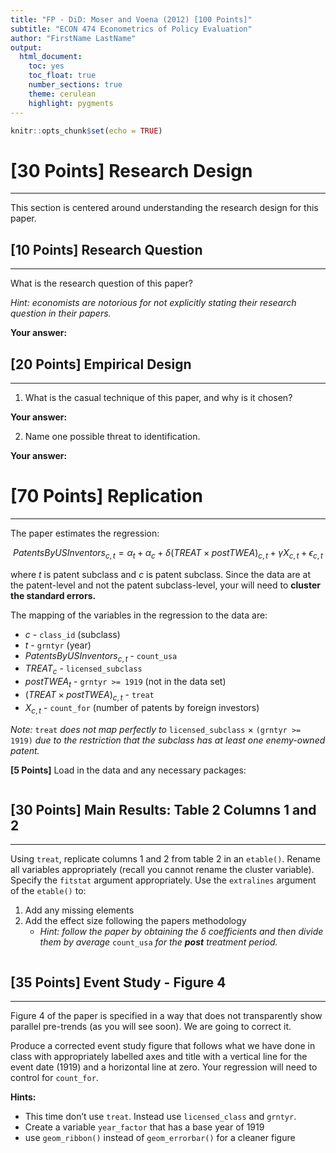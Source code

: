 ```yaml
---
title: "FP - DiD: Moser and Voena (2012) [100 Points]"
subtitle: "ECON 474 Econometrics of Policy Evaluation"
author: "FirstName LastName"
output: 
  html_document:
    toc: yes
    toc_float: true
    number_sections: true
    theme: cerulean
    highlight: pygments
---
```


```r
knitr::opts_chunk$set(echo = TRUE)
```



# **[30 Points]** Research Design
********************************************************************************

This section is centered around understanding the research design for this paper.

## **[10 Points]** Research Question
************************************************************

What is the research question of this paper?

*Hint: economists are notorious for not explicitly stating their research question in their papers.*

**Your answer:**



## **[20 Points]** Empirical Design
************************************************************

1. What is the casual technique of this paper, and why is it chosen?

**Your answer:**


2. Name one possible threat to identification.

**Your answer:**


# **[70 Points]** Replication
********************************************************************************

The paper estimates the regression:

$$PatentsByUSInventors_{c,t} = \alpha_t + \alpha_c + \delta(TREAT \times postTWEA)_{c,t} + \gamma X_{c,t} + \epsilon_{c,t}$$

where $t$ is patent subclass and $c$ is patent subclass. 
Since the data are at the patent-level and not the patent subclass-level, your will need to **cluster the standard errors.**

The mapping of the variables in the regression to the data are:

- $c$ - `class_id` (subclass)
- $t$ - `grntyr` (year)
- $PatentsByUSInventors_{c,t}$ - `count_usa`
- $TREAT_c$ - `licensed_subclass`
- $postTWEA_t$ - `grntyr >= 1919` (not in the data set)
- $(TREAT \times postTWEA)_{c,t}$ - `treat`
- $X_{c,t}$ - `count_for` (number of patents by foreign investors)

*Note:* `treat` *does not map perfectly to* `licensed_subclass` $\times$ `(grntyr >= 1919)` *due to the restriction that the subclass has at least one enemy-owned patent.*


**[5 Points]** Load in the data and any necessary packages:

```r

```


## **[30 Points]** Main Results: Table 2 Columns 1 and 2
************************************************************

Using `treat`, replicate columns 1 and 2 from table 2 in an `etable()`.
Rename all variables appropriately (recall you cannot rename the cluster variable).
Specify the `fitstat` argument appropriately.
Use the `extralines` argument of the `etable()` to:

1. Add any missing elements
2. Add the effect size following the papers methodology
    - *Hint: follow the paper by obtaining the* $\delta$ *coefficients and then divide them by average* `count_usa` *for the __post__ treatment period.*


```r

```



## **[35 Points]** Event Study - Figure 4
************************************************************

Figure 4 of the paper is specified in a way that does not transparently show parallel pre-trends (as you will see soon).
We are going to correct it. 

Produce a corrected event study figure that follows what we have done in class with appropriately labelled axes and title with a vertical line for the event date (1919) and a horizontal line at zero.
Your regression will need to control for `count_for`.

**Hints:**

- This time don't use `treat`. Instead use `licensed_class` and `grntyr`. 
- Create a variable `year_factor` that has a base year of 1919
- use `geom_ribbon()` instead of `geom_errorbar()` for a cleaner figure


```r

```














